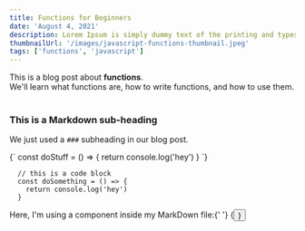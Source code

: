 ```yaml
---
title: Functions for Beginners
date: 'August 4, 2021'
description: Lorem Ipsum is simply dummy text of the printing and typesetting industry.
thumbnailUrl: '/images/javascript-functions-thumbnail.jpeg'
tags: ['functions', 'javascript']
---
```


<div>
   This is a blog post about <strong>functions</strong>. <br />
   We'll learn what functions are, how to write functions, and how to use them.
</div>

<br />

### This is a Markdown sub-heading

We just used a `###` subheading in our blog post.

<SyntaxHighlighter language='javascript'>
   {`
    const doStuff = () => {
      return console.log('hey')
    }
  `}
</SyntaxHighlighter>

```
  // this is a code block
  const doSomething = () => {
    return console.log('hey')
  }
```

<div>
   Here, I'm using a component inside my MarkDown file:{' '}
   {<Button text={'Click me'} />}
</div>
